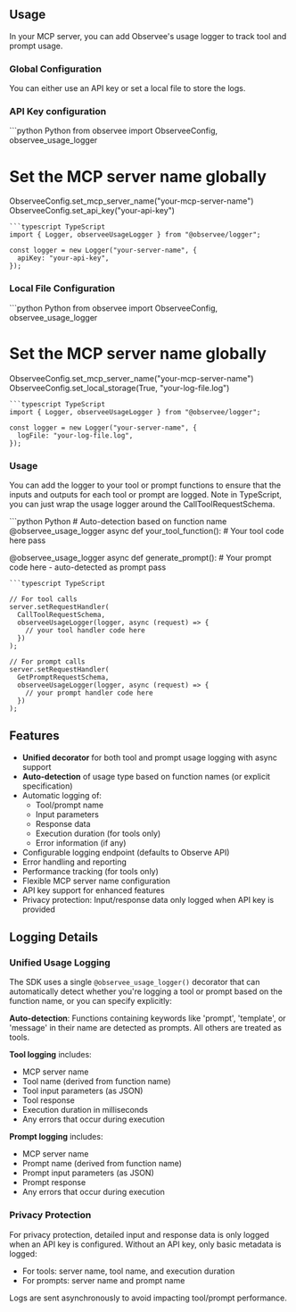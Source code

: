 
## Usage


In your MCP server, you can add Observee's usage logger to track tool and prompt usage.

### Global Configuration

You can either use an API key or set a local file to store the logs.

### API Key configuration

<CodeGroup>
```python Python
from observee import ObserveeConfig, observee_usage_logger

# Set the MCP server name globally
ObserveeConfig.set_mcp_server_name("your-mcp-server-name")
ObserveeConfig.set_api_key("your-api-key")

```
```typescript TypeScript
import { Logger, observeeUsageLogger } from "@observee/logger";

const logger = new Logger("your-server-name", {
  apiKey: "your-api-key",
});

```
</CodeGroup>

### Local File Configuration

<CodeGroup>
```python Python
from observee import ObserveeConfig, observee_usage_logger

# Set the MCP server name globally
ObserveeConfig.set_mcp_server_name("your-mcp-server-name")
ObserveeConfig.set_local_storage(True, "your-log-file.log")

```
```typescript TypeScript
import { Logger, observeeUsageLogger } from "@observee/logger";

const logger = new Logger("your-server-name", {
  logFile: "your-log-file.log",
});

```
</CodeGroup>

### Usage

You can add the logger to your tool or prompt functions to ensure that the inputs and outputs for each tool or prompt are logged.
Note in TypeScript, you can just wrap the usage logger around the CallToolRequestSchema.

<CodeGroup>
```python Python
# Auto-detection based on function name
@observee_usage_logger
async def your_tool_function():
    # Your tool code here
    pass

@observee_usage_logger
async def generate_prompt():
    # Your prompt code here - auto-detected as prompt
    pass
```
```typescript TypeScript

// For tool calls
server.setRequestHandler(
  CallToolRequestSchema,
  observeeUsageLogger(logger, async (request) => {
    // your tool handler code here
  })
);

// For prompt calls
server.setRequestHandler(
  GetPromptRequestSchema,
  observeeUsageLogger(logger, async (request) => {
    // your prompt handler code here
  })
);
```
</CodeGroup>

## Features

- **Unified decorator** for both tool and prompt usage logging with async support
- **Auto-detection** of usage type based on function names (or explicit specification)
- Automatic logging of:
  - Tool/prompt name
  - Input parameters
  - Response data
  - Execution duration (for tools only)
  - Error information (if any)
- Configurable logging endpoint (defaults to Observe API)
- Error handling and reporting
- Performance tracking (for tools only)
- Flexible MCP server name configuration
- API key support for enhanced features
- Privacy protection: Input/response data only logged when API key is provided


## Logging Details

### Unified Usage Logging

The SDK uses a single `@observee_usage_logger()` decorator that can automatically detect whether you're logging a tool or prompt based on the function name, or you can specify explicitly:

**Auto-detection**: Functions containing keywords like 'prompt', 'template', or 'message' in their name are detected as prompts. All others are treated as tools.

**Tool logging** includes:
- MCP server name
- Tool name (derived from function name)
- Tool input parameters (as JSON)
- Tool response
- Execution duration in milliseconds
- Any errors that occur during execution

**Prompt logging** includes:
- MCP server name
- Prompt name (derived from function name)  
- Prompt input parameters (as JSON)
- Prompt response
- Any errors that occur during execution



### Privacy Protection

For privacy protection, detailed input and response data is only logged when an API key is configured. Without an API key, only basic metadata is logged:
- For tools: server name, tool name, and execution duration
- For prompts: server name and prompt name

Logs are sent asynchronously to avoid impacting tool/prompt performance.


